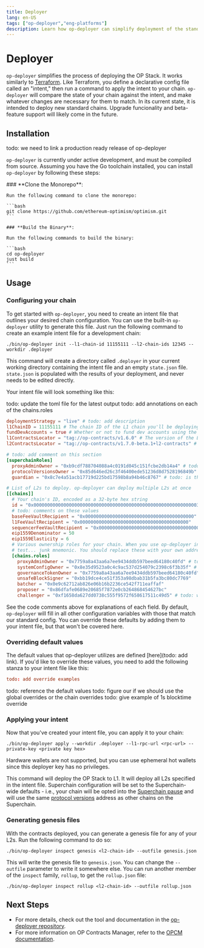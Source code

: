 ```yaml
---
title: Deployer
lang: en-US
tags: ["op-deployer","eng-platforms"]
description: Learn how op-deployer can simplify deployment of the standard OP Stack.
---
```



# Deployer

`op-deployer` simplifies the process of deploying the OP Stack. It works similarly to [Terraform](https://www.terraform.io). Like Terraform, you define a declarative config file called an "intent," then run a command to apply the intent to your chain. `op-deployer` will compare the state of your chain against the intent, and make whatever changes are necessary for them to match. In its current state, it is intended to deploy new standard chains. Upgrade funcionality and beta-feature support will likely come in the future.

## Installation

todo: we need to link a production ready release of op-deployer

`op-deployer` is currently under active development, and must be compiled from source. Assuming you have the Go
toolchain installed, you can install `op-deployer` by following these steps:

<Steps>
    ### **Clone the Monorepo**:

    Run the following command to clone the monorepo:

    ```bash
    git clone https://github.com/ethereum-optimism/optimism.git
    ```

    ### **Build the Binary**:

    Run the following commands to build the binary:

    ```bash
    cd op-deployer
    just build
    ```
</Steps>

## Usage

### Configuring your chain

To get started with `op-deployer`, you need to create an intent file that outlines your desired chain configuration. You can use the built-in `op-deployer` utility to generate this file. Just run the following command to create an example intent file for a development chain:

```
./bin/op-deployer init --l1-chain-id 11155111 --l2-chain-ids 12345 --workdir .deployer
```

This command will create a directory called `.deployer` in your current working directory containing the intent file
and an empty `state.json` file. `state.json` is populated with the results of your deployment, and never needs to
be edited directly.

Your intent file will look something like this:

todo: update the toml file for the latest output
todo: add annotations on each of the chains.roles

```toml
deploymentStrategy = "live" # todo: add description
l1ChainID = 11155111 # The chain ID of the L1 chain you'll be deploying to
fundDevAccounts = true # Whether or not to fund dev accounts using the test... junk mnemonic on L2.
l1ContractsLocator = "tag://op-contracts/v1.6.0" # The version of the L1 smart contracts to deploy.
l2ContractsLocator = "tag://op-contracts/v1.7.0-beta.1+l2-contracts" # The version of the L2 smart contracts to encode into genesis

# todo: add comment on this section
[superchainRoles]
  proxyAdminOwner = "0xb9cdf788704088a4c0191d045c151fcbe2db14a4" # todo: whose address is this?
  protocolVersionsOwner = "0x85d646ed26c3f46400ede51236d8d7528196849b" # todo: add comment
  guardian = "0x8c7e4a51acb17719d225bd17598b8a94b46c8767" # todo: is this the guardian on the superchain config contract?

# List of L2s to deploy. op-deployer can deploy multiple L2s at once
[[chains]]
  # Your chain's ID, encoded as a 32-byte hex string
  id = "0x0000000000000000000000000000000000000000000000000000000000003039"
  # todo: comments on these values 
  baseFeeVaultRecipient = "0x0000000000000000000000000000000000000000"
  l1FeeVaultRecipient = "0x0000000000000000000000000000000000000000"
  sequencerFeeVaultRecipient = "0x0000000000000000000000000000000000000000"
  eip1559Denominator = 50
  eip1559Elasticity = 6
  # Various ownership roles for your chain. When you use op-deployer init, these roles are generated using the
  # test... junk mnemonic. You should replace these with your own addresses for production chains.
  [chains.roles]
    proxyAdminOwner = "0x7759a8a43aa6a7ee9434ddb597beed64180c40fd" # todo: highlight the difference between this and the one in the [superchainRoles]
    systemConfigOwner = "0x8e35d9523a0c4c9ac537d254079c2398c6f3b35f" # todo: mention that the chain operator should retain this role for system behavior modifications
    governanceTokenOwner = "0x7759a8a43aa6a7ee9434ddb597beed64180c40fd" # todo: what guidance should we have on this
    unsafeBlockSigner = "0xbb19dce4ce51f353a98dbab31b5fa3bc80dc7769"
    batcher = "0x0e9c62712ab826e06b16b2236ce542f711eaffaf"
    proposer = "0x86dfafe0689e20685f7872e0cb264868454627bc"
    challenger = "0xf1658da627dd0738c555f9572f658617511c49d5" # todo: what address should this be?
```

See the code comments above for explanations of each field. By default, `op-deployer` will fill in all other configuration variables
with those that match our standard config. You can override these defaults by adding them to your intent file, but
that won't be covered here.

### Overriding default values

The default values that op-deployer utilizes are defined [here](todo: add link). If you'd like to override these values, you need to add the following stanza to your intent file like this:

```toml
todo: add override examples
```

todo: reference the default values 
todo: figure our if we should use the global overrides or the chain overrides
todo: give example of 1s blocktime override

### Applying your intent

Now that you've created your intent file, you can apply it to your chain:

```
./bin/op-deployer apply --workdir .deployer --l1-rpc-url <rpc-url> --private-key <private key hex>
```

Hardware wallets are not supported, but you can use ephemeral hot wallets since this deployer key has no privileges.

This command will deploy the OP Stack to L1. It will deploy all L2s specified in the intent file. Superchain
configuration will be set to the Superchain-wide defaults - i.e., your chain will be opted into the [Superchain pause](https://specs.optimism.io/protocol/superchain-configuration.html#pausability)
and will use the same [protocol versions](https://github.com/ethereum-optimism/specs/blob/main/specs/protocol/superchain-upgrades.md)
address as other chains on the Superchain.

### Generating genesis files

With the contracts deployed, you can generate a genesis file for any of your L2s. Run the following command to do so:

```
./bin/op-deployer inspect genesis <l2-chain-id> --outfile genesis.json
```

This will write the genesis file to `genesis.json`. You can change the `--outfile` parameter to write it somewhere
else. You can run another member of the `inspect` family, `rollup`, to get the `rollup.json` file:

```
./bin/op-deployer inspect rollup <l2-chain-id> --outfile rollup.json
```

## Next Steps

*   For more details, check out the tool and documentation in the [op-deployer repository](https://github.com/ethereum-optimism/optimism/tree/develop/op-deployer/cmd/op-deployer).
*   For more information on OP Contracts Manager, refer to the [OPCM documentation](/stack/opcm).
